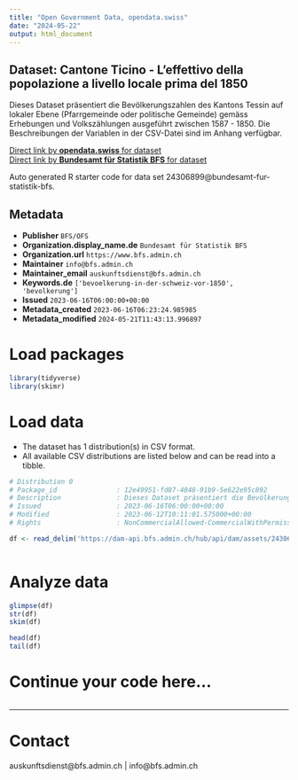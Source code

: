 ```yaml
---
title: "Open Government Data, opendata.swiss"
date: "2024-05-22"
output: html_document
---
```


## Dataset: Cantone Ticino - L’effettivo della popolazione a livello locale prima del 1850

Dieses Dataset präsentiert die Bevölkerungszahlen des Kantons Tessin auf lokaler Ebene (Pfarrgemeinde oder politische Gemeinde) gemäss Erhebungen und Volkszählungen ausgeführt zwischen 1587 - 1850. Die Beschreibungen der Variablen in der CSV-Datei sind im Anhang verfügbar.

[Direct link by **opendata.swiss** for dataset](https://opendata.swiss/de/dataset/cantone-ticino-leffettivo-della-popolazione-a-livello-locale-prima-del-1850)<br>
[Direct link by **Bundesamt für Statistik BFS** for dataset](https://www.bfs.admin.ch/asset/de/ts-x-01-2223-TI)

Auto generated R starter code for data set 24306899@bundesamt-fur-statistik-bfs.

## Metadata

- **Publisher** `BFS/OFS`
- **Organization.display_name.de** `Bundesamt für Statistik BFS`
- **Organization.url** `https://www.bfs.admin.ch`
- **Maintainer** `info@bfs.admin.ch`
- **Maintainer_email** `auskunftsdienst@bfs.admin.ch`
- **Keywords.de** `['bevoelkerung-in-der-schweiz-vor-1850', 'bevolkerung']`
- **Issued** `2023-06-16T06:00:00+00:00`
- **Metadata_created** `2023-06-16T06:23:24.985985`
- **Metadata_modified** `2024-05-21T11:43:13.996897`


# Load packages

```r

library(tidyverse)
library(skimr)

```

# Load data

-   The dataset has 1 distribution(s) in CSV format.
-   All available CSV distributions are listed below and can be read into a tibble.

```r

# Distribution 0
# Package_id               : 12e49951-fd87-4848-91b9-5e622e95c892
# Description              : Dieses Dataset präsentiert die Bevölkerungszahlen des Kantons Tessin auf lokaler Ebene (Pfarrgemeinde oder politische Gemeinde) gemäss Erhebungen und Volkszählungen ausgeführt zwischen 1587 - 1850. Die Beschreibungen der Variablen in der CSV-Datei sind im Anhang verfügbar.
# Issued                   : 2023-06-16T06:00:00+00:00
# Modified                 : 2023-06-12T10:11:01.575000+00:00
# Rights                   : NonCommercialAllowed-CommercialWithPermission-ReferenceRequired

df <- read_delim('https://dam-api.bfs.admin.ch/hub/api/dam/assets/24306914/master')



```

# Analyze data

```r

glimpse(df)
str(df)
skim(df)

head(df)
tail(df)

```

# Continue your code here...

```r

```

------------------------------------------------------------------------

# Contact

auskunftsdienst@bfs.admin.ch | info@bfs.admin.ch
